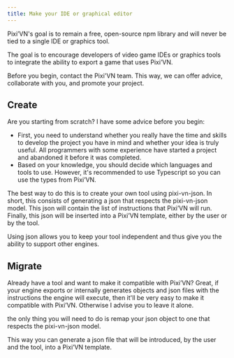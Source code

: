 ```yaml
---
title: Make your IDE or graphical editor
---
```


Pixi’VN's goal is to remain a free, open-source npm library and will never be tied to a single IDE or graphics tool.

The goal is to encourage developers of video game IDEs or graphics tools to integrate the ability to export a game that uses Pixi’VN.

<Callout type="info">
  Before you begin, contact the Pixi'VN team. This way, we can offer advice, collaborate with you, and promote your project.
</Callout>

## Create

Are you starting from scratch? I have some advice before you begin:

* First, you need to understand whether you really have the time and skills to develop the project you have in mind and whether your idea is truly useful. All programmers with some experience have started a project and abandoned it before it was completed.
* Based on your knowledge, you should decide which languages ​​and tools to use. However, it's recommended to use Typescript so you can use the types from Pixi’VN.

The best way to do this is to create your own tool using pixi-vn-json. In short, this consists of generating a json that respects the pixi-vn-json model. This json will contain the list of instructions that Pixi’VN will run. Finally, this json will be inserted into a Pixi’VN template, either by the user or by the tool.

Using json allows you to keep your tool independent and thus give you the ability to support other engines.

## Migrate

Already have a tool and want to make it compatible with Pixi’VN? Great, if your engine exports or internally generates objects and json files with the instructions the engine will execute, then it'll be very easy to make it compatible with Pixi’VN. Otherwise I advise you to leave it alone.

the only thing you will need to do is remap your json object to one that respects the pixi-vn-json model.

This way you can generate a json file that will be introduced, by the user and the tool, into a Pixi’VN template.
